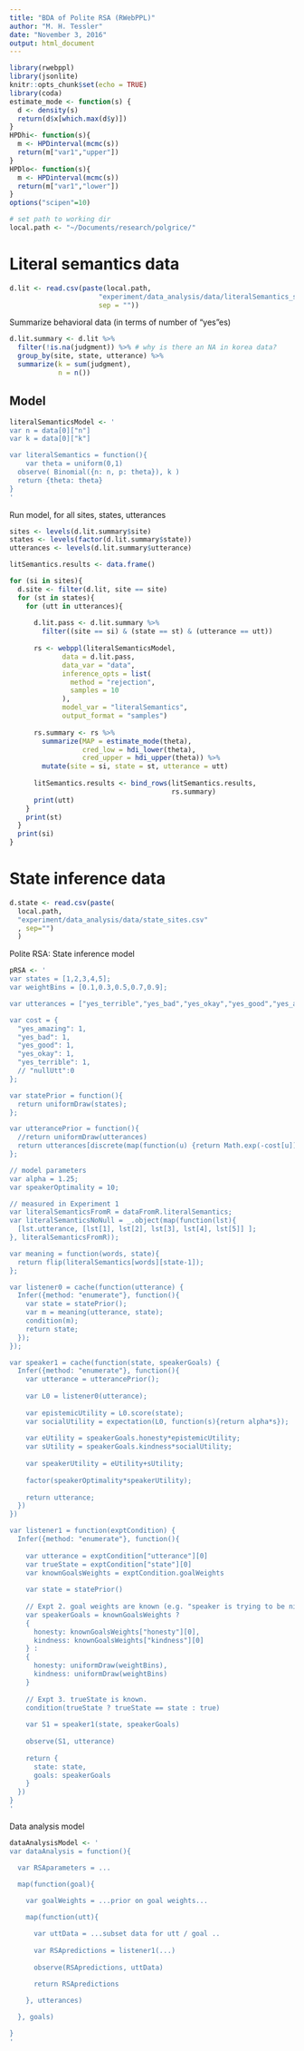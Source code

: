 ```yaml
---
title: "BDA of Polite RSA (RWebPPL)"
author: "M. H. Tessler"
date: "November 3, 2016"
output: html_document
---
```


```r
library(rwebppl)
library(jsonlite)
knitr::opts_chunk$set(echo = TRUE)
library(coda)
estimate_mode <- function(s) {
  d <- density(s)
  return(d$x[which.max(d$y)])
}
HPDhi<- function(s){
  m <- HPDinterval(mcmc(s))
  return(m["var1","upper"])
}
HPDlo<- function(s){
  m <- HPDinterval(mcmc(s))
  return(m["var1","lower"])
}
options("scipen"=10)   

# set path to working dir
local.path <- "~/Documents/research/polgrice/"
```

# Literal semantics data

```r
d.lit <- read.csv(paste(local.path,
                      "experiment/data_analysis/data/literalSemantics_sites.csv",
                      sep = ""))
```

Summarize behavioral data (in terms of number of "yes"es)

```r
d.lit.summary <- d.lit %>%
  filter(!is.na(judgment)) %>% # why is there an NA in korea data?
  group_by(site, state, utterance) %>%
  summarize(k = sum(judgment),
            n = n())
```

## Model

```r
literalSemanticsModel <- '
var n = data[0]["n"]
var k = data[0]["k"]

var literalSemantics = function(){
	var theta = uniform(0,1)
  observe( Binomial({n: n, p: theta}), k )
  return {theta: theta}
}
'
```

Run model, for all sites, states, utterances

```r
sites <- levels(d.lit.summary$site)
states <- levels(factor(d.lit.summary$state))
utterances <- levels(d.lit.summary$utterance)

litSemantics.results <- data.frame()

for (si in sites){
  d.site <- filter(d.lit, site == site)
  for (st in states){
    for (utt in utterances){
      
      d.lit.pass <- d.lit.summary %>% 
        filter((site == si) & (state == st) & (utterance == utt))
      
      rs <- webppl(literalSemanticsModel,
             data = d.lit.pass,
             data_var = "data",
             inference_opts = list(
               method = "rejection",
               samples = 10
             ),
             model_var = "literalSemantics",
             output_format = "samples")
      
      rs.summary <- rs %>%
        summarize(MAP = estimate_mode(theta),
                  cred_low = hdi_lower(theta),
                  cred_upper = hdi_upper(theta)) %>%
        mutate(site = si, state = st, utterance = utt)
      
      litSemantics.results <- bind_rows(litSemantics.results,
                                        rs.summary)
      print(utt)
    }
    print(st)
  }
  print(si)
}
```


# State inference data

```r
d.state <- read.csv(paste(
  local.path, 
  "experiment/data_analysis/data/state_sites.csv"
  , sep="")
  )
```

Polite RSA: State inference model

```r
pRSA <- '
var states = [1,2,3,4,5];
var weightBins = [0.1,0.3,0.5,0.7,0.9];

var utterances = ["yes_terrible","yes_bad","yes_okay","yes_good","yes_amazing"];

var cost = {
  "yes_amazing": 1,
  "yes_bad": 1,
  "yes_good": 1,
  "yes_okay": 1,
  "yes_terrible": 1,
  // "nullUtt":0
};

var statePrior = function(){
  return uniformDraw(states);
};

var utterancePrior = function(){
  //return uniformDraw(utterances)
  return utterances[discrete(map(function(u) {return Math.exp(-cost[u]);}, utterances))];
};

// model parameters
var alpha = 1.25;
var speakerOptimality = 10;

// measured in Experiment 1
var literalSemanticsFromR = dataFromR.literalSemantics;
var literalSemanticsNoNull = _.object(map(function(lst){
  [lst.utterance, [lst[1], lst[2], lst[3], lst[4], lst[5]] ];
}, literalSemanticsFromR));

var meaning = function(words, state){
  return flip(literalSemantics[words][state-1]);
}; 

var listener0 = cache(function(utterance) {
  Infer({method: "enumerate"}, function(){
    var state = statePrior();
    var m = meaning(utterance, state);
    condition(m);
    return state;
  });
});

var speaker1 = cache(function(state, speakerGoals) {
  Infer({method: "enumerate"}, function(){
    var utterance = utterancePrior();
    
    var L0 = listener0(utterance);
    
    var epistemicUtility = L0.score(state);
    var socialUtility = expectation(L0, function(s){return alpha*s});
    
    var eUtility = speakerGoals.honesty*epistemicUtility;
    var sUtility = speakerGoals.kindness*socialUtility;
    
    var speakerUtility = eUtility+sUtility;
    
    factor(speakerOptimality*speakerUtility);
    
    return utterance;
  })
})

var listener1 = function(exptCondition) {
  Infer({method: "enumerate"}, function(){
    
    var utterance = exptCondition["utterance"][0]
    var trueState = exptCondition["state"][0]
    var knownGoalsWeights = exptCondition.goalWeights
    
    var state = statePrior()
    
    // Expt 2. goal weights are known (e.g. "speaker is trying to be nice")
    var speakerGoals = knownGoalsWeights ?
    {
      honesty: knownGoalsWeights["honesty"][0],
      kindness: knownGoalsWeights["kindness"][0]
    } : 
    {
      honesty: uniformDraw(weightBins),
      kindness: uniformDraw(weightBins)
    }
    
    // Expt 3. trueState is known.
    condition(trueState ? trueState == state : true)
    
    var S1 = speaker1(state, speakerGoals)
    
    observe(S1, utterance)
    
    return {
      state: state,
      goals: speakerGoals
    }
  })
}
'
```

Data analysis model

```r
dataAnalysisModel <- '
var dataAnalysis = function(){

  var RSAparameters = ...

  map(function(goal){
    
    var goalWeights = ...prior on goal weights...

    map(function(utt){

      var uttData = ...subset data for utt / goal .. 
  
      var RSApredictions = listener1(...)
  
      observe(RSApredictions, uttData)
  
      return RSApredictions

    }, utterances)

  }, goals)

}
'

```

